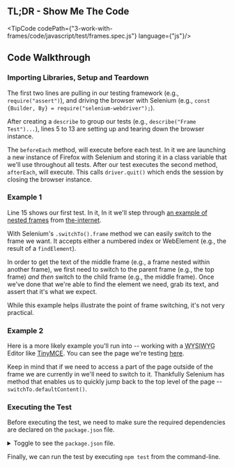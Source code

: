
## TL;DR - Show Me The Code

<TipCode codePath={"3-work-with-frames/code/javascript/test/frames.spec.js"} language={"js"}/>

## Code Walkthrough

### Importing Libraries, Setup and Teardown

The first two lines are pulling in our testing framework (e.g., `require("assert")`), and driving the
browser with Selenium (e.g., `const {Builder, By} = require("selenium-webdriver");`).

After creating a `describe` to group our tests (e.g., `describe("Frame Test")...`), lines 5 to 13 are setting up and
tearing down the browser instance.

The `beforeEach` method, will execute before each test. In it we are launching a new instance of Firefox with
Selenium and storing it in a class variable that we'll use throughout all tests. After our test executes the second
method, `afterEach`, will execute. This calls `driver.quit()` which ends the session by closing the browser instance.

### Example 1

Line 15 shows our first test. In it, In it we'll step through [an example of nested frames](http://the-internet.herokuapp.com/nested_frames) from
[the-internet](https://github.com/saucelabs/the-internet).

With Selenium's `.switchTo().frame` method we can easily switch to the frame we want. It accepts either a numbered
index or WebElement (e.g., the result of a `findElement`).

In order to get the text of the middle frame (e.g., a frame nested within another frame), we first need to switch to
the parent frame (e.g., the top frame) _and then_ switch to the child frame (e.g., the middle frame). Once we've done
that we're able to find the element we need, grab its text, and assert that it's what we expect.

While this example helps illustrate the point of frame switching, it's not very practical.

### Example 2

Here is a more likely example you'll run into -- working with a
<abbr title="What You See Is What You Get">WYSIWYG</abbr> Editor like
[TinyMCE](http://www.tinymce.com/). You can see the page we're testing [here](http://the-internet.herokuapp.com/tinymce).

Keep in mind that if we need to access a part of the page outside of the frame we are currently in we'll need to
switch to it. Thankfully Selenium has method that enables us to quickly jump back to the top level of the page
-- `switchTo.defaultContent()`.

### Executing the Test

Before executing the test, we need to make sure the required dependencies are declared on the `package.json` file.

<details>
    <summary>Toggle to see the <code>package.json</code> file.</summary>
    <div>
        <TipCode codePath={"3-work-with-frames/code/javascript/package.json"} language={"json"}/>
    </div>
</details>

Finally, we can run the test by executing `npm test` from the command-line.



